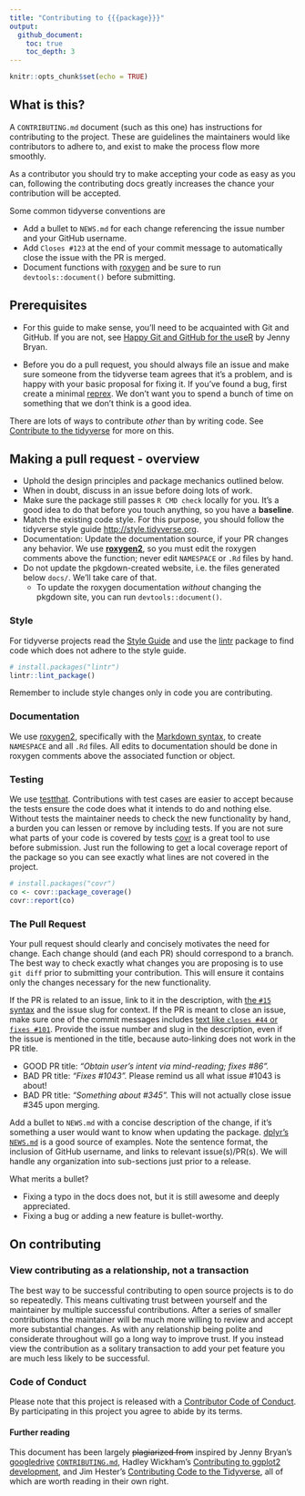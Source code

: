 ```yaml
---
title: "Contributing to {{{package}}}"
output:
  github_document:
    toc: true
    toc_depth: 3
---
```


```r
knitr::opts_chunk$set(echo = TRUE)
```

## What is this?

A `CONTRIBUTING.md` document (such as this one) has instructions for
contributing to the project. These are guidelines the maintainers would like
contributors to adhere to, and exist to make the process flow more smoothly. 

As a contributor you should try to make accepting your code as easy as you
can, following the contributing docs greatly increases the chance your 
contribution will be accepted.

Some common tidyverse conventions are

  * Add a bullet to `NEWS.md` for each change referencing the issue number and 
  your GitHub username. 
  * Add `Closes #123` at the end of your commit message to automatically close 
  the issue with the PR is merged. 
  * Document functions with [roxygen](https://github.com/klutometis/roxygen) 
  and be sure to run `devtools::document()` before submitting.  

## Prerequisites
  
  * For this guide to make sense, you'll need to be acquainted with Git and 
  GitHub. If you are not, see [Happy Git and GitHub for the useR](http://happygitwithr.com/) 
  by Jenny Bryan.
  
  * Before you do a pull request, you should always file an issue and make sure
  someone from the tidyverse team agrees that it’s a problem, and is happy with
  your basic proposal for fixing it. If you’ve found a bug, first create a 
  minimal [reprex](https://www.tidyverse.org/help/#reprex). We don’t want you 
  to spend a bunch of time on something that we don’t think is a good idea. 
  
  There are lots of ways to contribute _other_ than by writing code. See 
  [Contribute to the tidyverse](https://www.tidyverse.org/contribute/) for more 
  on this.


## Making a pull request - overview

  * Uphold the design principles and package mechanics outlined below.  
  * When in doubt, discuss in an issue before doing lots of work.  
  * Make sure the package still passes `R CMD check` locally for you. 
  It's a good idea to do that before you touch anything, so you have a 
   **baseline**.
  * Match the existing code style. For this purpose, you should follow the 
  tidyverse style guide <http://style.tidyverse.org>.   
  * Documentation: Update the documentation source, if your PR changes any 
  behavior. We use  [**roxygen2**](https://cran.r-project.org/package=roxygen2), 
  so you must edit the roxygen comments above the function; never edit 
  `NAMESPACE` or `.Rd` files by hand.
  * Do not update the pkgdown-created website, i.e. the files 
  generated below `docs/`. We'll take care of that.
    + To update the roxygen documentation _without_ changing the pkgdown site, 
    you can run `devtools::document()`.
      
### Style  

For tidyverse projects read the [Style Guide](http://style.tidyverse.org) and 
use the [lintr](https://cran.r-project.org/package=lintr) package to find code 
which does not adhere to the style guide.

```r
# install.packages("lintr")
lintr::lint_package()
```

Remember to include style changes only in code you are contributing.

### Documentation

We use [roxygen2](https://cran.r-project.org/package=roxygen2), specifically
with the [Markdown syntax](https://cran.r-project.org/web/packages/roxygen2/vignettes/markdown.html), 
to create `NAMESPACE` and all `.Rd` files. All edits to documentation should be 
done in roxygen comments above the associated function or object.

### Testing

We use [testthat](https://cran.r-project.org/package=testthat). 
Contributions with test cases are easier to accept because the tests ensure the
code does what it intends to do and nothing else. Without tests the maintainer
needs to check the new functionality by hand, a burden you can lessen or remove
by including tests. If you are not sure what parts of your code is covered by
tests [covr](https://cran.r-project.org/package=covr) is a great tool to use
before submission. Just run the following to get a local coverage report of the
package so you can see exactly what lines are not covered in the project.

```r
# install.packages("covr")
co <- covr::package_coverage()
covr::report(co)
```

### The Pull Request


Your pull request should clearly and concisely motivates the need for change. 
Each change should (and each PR) should correspond to a branch. The best way to 
check exactly what changes you are proposing is to use `git diff` prior to 
submitting your contribution. This will ensure it contains only the changes 
necessary for the new functionality.


If the PR is related to an issue, link to it in the description, with [the `#15` syntax](https://help.github.com/articles/autolinked-references-and-urls/) and 
the issue slug for context. If the PR is meant to close an issue, make sure one 
of the commit messages includes [text like `closes #44` or `fixes #101`](https://help.github.com/articles/closing-issues-using-keywords/). 
Provide the issue number and slug in the description, even if the issue is 
mentioned in the title, because auto-linking does not work in the PR title.  
  
  * GOOD PR title: _"Obtain user's intent via mind-reading; fixes \#86"._  
  * BAD PR title: _"Fixes \#1043"._ Please remind us all what issue \#1043 is 
  about!  
  * BAD PR title: _"Something about \#345"._ This will not actually close issue 
  \#345 upon merging. 

Add a bullet to `NEWS.md` with a concise description of the change, if it's 
something a user would want to know when updating the package. [dplyr's `NEWS.md`](https://github.com/tidyverse/dplyr/blob/master/NEWS.md) is a good 
source of examples. Note the sentence format, the inclusion of GitHub username, 
and links to relevant issue(s)/PR(s). We will handle any organization into 
sub-sections just prior to a release. 

What merits a bullet?  

  * Fixing a typo in the docs does not, but it is still awesome and deeply 
  appreciated.
  * Fixing a bug or adding a new feature is bullet-worthy.  

## On contributing

### View contributing as a relationship, not a transaction

The best way to be successful contributing to open source projects is to do so
repeatedly. This means cultivating trust between yourself and the maintainer by
multiple successful contributions. After a series of smaller contributions the
maintainer will be much more willing to review and accept more substantial
changes. As with any relationship being polite and considerate throughout will
go a long way to improve trust. If you instead view the contribution as a
solitary transaction to add your pet feature you are much less likely to be
successful.

### Code of Conduct

Please note that this project is released with a [Contributor Code of Conduct](CONDUCT.md). 
By participating in this project you agree to abide by its terms.


#### Further reading

This document has been largely ~~plagiarized from~~ inspired by Jenny Bryan's
[googledrive](http://googledrive.tidyverse.org/) [`CONTRIBUTING.md`](https://github.com/tidyverse/googledrive/blob/master/CONTRIBUTING.md), 
Hadley Wickham's [Contributing to ggplot2 development](https://github.com/tidyverse/ggplot2/blob/92666ca8dd4cb5f96cbfcd4dcfcf157b599a6048/CONTRIBUTING.md), and Jim Hester's [Contributing Code to the Tidyverse](http://www.jimhester.com/2017/08/08/contributing/), all of which are 
worth reading in their own right.

